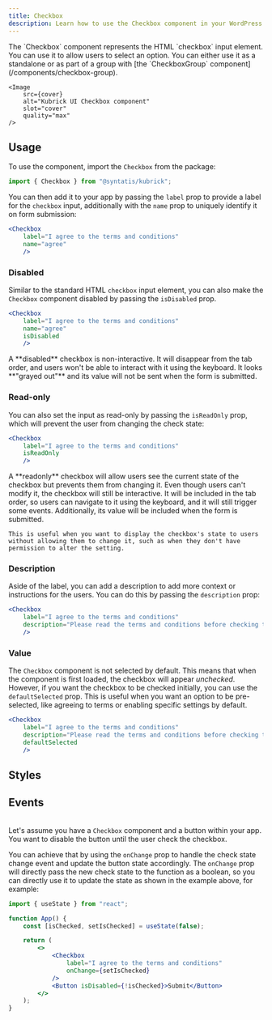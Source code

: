 ```yaml
---
title: Checkbox
description: Learn how to use the Checkbox component in your WordPress admin application.
---
```



<Lead storybook="/docs/components-checkbox--docs" stackblitz="/edit/syntatis-kubrick-checkbox?file=src/App.jsx">
	The `Checkbox` component represents the HTML `checkbox` input element. You can
	use it to allow users to select an option. You can either use it as a
	standalone or as part of a group with [the `CheckboxGroup`
	component](/components/checkbox-group).

	<Image
		src={cover}
		alt="Kubrick UI Checkbox component"
		slot="cover"
		quality="max"
	/>
</Lead>

## Usage

To use the component, import the `Checkbox` from the package:

```jsx
import { Checkbox } from "@syntatis/kubrick";
```

You can then add it to your app by passing the `label` prop to provide a label for the `checkbox` input, additionally with the `name` prop to uniquely identify it on form submission:

```jsx
<Checkbox
	label="I agree to the terms and conditions"
	name="agree"
	/>
```

### Disabled

Similar to the standard HTML `checkbox` input element, you can also make the `Checkbox` component disabled by passing the `isDisabled` prop.

```jsx {4}
<Checkbox
	label="I agree to the terms and conditions"
	name="agree"
	isDisabled
	/>
```

<Aside>
	A **disabled** checkbox is non-interactive. It will disappear from the tab
	order, and users won't be able to interact with it using the keyboard. It
	looks **"grayed out"** and its value will not be sent when the form is
	submitted.
</Aside>

### Read-only

You can also set the input as read-only by passing the `isReadOnly` prop, which will prevent the user from changing the check state:

```jsx {3}
<Checkbox
	label="I agree to the terms and conditions"
	isReadOnly
	/>
```

<Aside>
	A **readonly** checkbox will allow users see the current state of the checkbox but prevents them from changing it. Even though users can't modify it, the checkbox will still be interactive. It will be included in the tab order, so users can navigate to it using the keyboard, and it will still trigger some events. Additionally, its value will be included when the form is submitted.

	This is useful when you want to display the checkbox's state to users without allowing them to change it, such as when they don't have permission to alter the setting.
</Aside>

### Description

Aside of the label, you can add a description to add more context or instructions for the users. You can do this by passing the `description` prop:

```jsx {3}
<Checkbox
	label="I agree to the terms and conditions"
	description="Please read the terms and conditions before checking this box."
	/>
```

### Value

The `Checkbox` component is not selected by default. This means that when the component is first loaded, the checkbox will appear _unchecked_. However, if you want the checkbox to be checked initially, you can use the `defaultSelected` prop. This is useful when you want an option to be pre-selected, like agreeing to terms or enabling specific settings by default.

```jsx {4}
<Checkbox
	label="I agree to the terms and conditions"
	description="Please read the terms and conditions before checking this box."
	defaultSelected
	/>
```

## Styles

<Table
	variant="classes"
	component="Checkbox"
	items={[
		["root", "The root element of the checkbox."],
		["label-content", "The wrapper element of the label content."],
		["description", "The wrapper element of the description."],
	]}
/>

## Events

<Table
	variant="events"
	component="Checkbox"
	items={[
		[
			"onChange",
			"Triggered when the check state changes. The callback function will receive the new check state as a boolean.",
		],
		[
			"onFocusChange",
			"Triggered when the input receives or loses focus. The callback function will receive a boolean indicating if the input is focused.",
		],
	]}
/>

Let's assume you have a `Checkbox` component and a button within your app. You want to disable the button until the user check the checkbox.

You can achieve that by using the `onChange` prop to handle the check state change event and update the button state accordingly. The `onChange` prop will directly pass the new check state to the function as a boolean, so you can directly use it to update the state as shown in the example above, for example:

```jsx {10}
import { useState } from "react";

function App() {
	const [isChecked, setIsChecked] = useState(false);

	return (
		<>
			<Checkbox
				label="I agree to the terms and conditions"
				onChange={setIsChecked}
			/>
			<Button isDisabled={!isChecked}>Submit</Button>
		</>
	);
}
```

